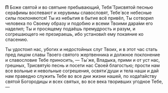**П** Боже святой и во святыне пребывающий, Тебя́ Трисвятой песнью серафимы воспевают и херувимы славословят, Тебе́ все небесные силы поклоняются! Ты из небытия в бытие всё привёл, Ты сотворил человека по Своему образу и подобию и всеми Твоими дара́ми его наделил; Ты и просящему подаёшь премудрость и разум, и согрешающего не презираешь, ибо установи́л ему покаяние ко спасению.

Ты удостоил нас, убогих и недостойных слуг Твоих, и в этот час стать пред лицом славы Твоего святого жертвенника и должное поклонение и славословие Тебе приносить, — Ты́ же, Владыка, прими и от уст нас, грешных, Трисвяту́ю песнь и посети нас Своей благостью; прости нам все вольные и невольные согрешения, освяти́ души и тела наши и дай нам праведно служить Тебе во все дни жизни нашей, по хода́тайству святой Богородицы и всех святых, во все века творивших угодное Тебе, —
